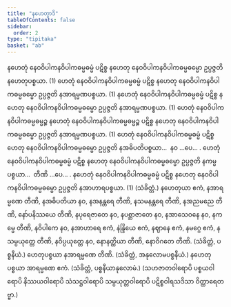 ```yaml
---
title: "နဟေတွာဒိ"
tableOfContents: false
sidebar:
  order: 2
type: "tipitaka"
basket: "ab"
---
```



<DynamicBreadcrumb />

<Division number="138">

<Paragraph number="242">
နဟေတုံ နေဝဝိပါကနဝိပါကဓမ္မဓမ္မံ ပဋိစ္စ နဟေတု နေဝဝိပါကနဝိပါကဓမ္မဓမ္မော ဥပ္ပဇ္ဇတိ နဟေတုပစ္စယာ. (1)
</Paragraph>

</Division>
<Division number="139">

<Paragraph number="243">
ဟေတုံ နေဝဝိပါကနဝိပါကဓမ္မဓမ္မံ ပဋိစ္စ နဟေတု နေဝဝိပါကနဝိပါကဓမ္မဓမ္မော ဥပ္ပဇ္ဇတိ နအာရမ္မဏပစ္စယာ. (1)
</Paragraph>

<Paragraph number="244">
နဟေတုံ နေဝဝိပါကနဝိပါကဓမ္မဓမ္မံ ပဋိစ္စ နဟေတု နေဝဝိပါကနဝိပါကဓမ္မဓမ္မော ဥပ္ပဇ္ဇတိ နအာရမ္မဏပစ္စယာ. (1)
</Paragraph>

<Paragraph number="245">
ဟေတုံ နေဝဝိပါကနဝိပါကဓမ္မဓမ္မဉ္စ နဟေတုံ နေဝဝိပါကနဝိပါကဓမ္မဓမ္မဉ္စ ပဋိစ္စ နဟေတု နေဝဝိပါကနဝိပါကဓမ္မဓမ္မော ဥပ္ပဇ္ဇတိ နအာရမ္မဏပစ္စယာ. (1)
</Paragraph>

</Division>
<Division number="140">

<Paragraph number="246">
ဟေတုံ နေဝဝိပါကနဝိပါကဓမ္မဓမ္မံ ပဋိစ္စ ဟေတု နေဝဝိပါကနဝိပါကဓမ္မဓမ္မော ဥပ္ပဇ္ဇတိ နအဓိပတိပစ္စယာ…  နဝ …ပေ… .
</Paragraph>

</Division>
<Division number="141">

<Paragraph number="247">
ဟေတုံ နေဝဝိပါကနဝိပါကဓမ္မဓမ္မံ ပဋိစ္စ နဟေတု နေဝဝိပါကနဝိပါကဓမ္မဓမ္မော ဥပ္ပဇ္ဇတိ နကမ္မပစ္စယာ…  တီဏိ …ပေ… .
</Paragraph>

</Division>
<Division number="142">

<Paragraph number="248">
နဟေတုံ နေဝဝိပါကနဝိပါကဓမ္မဓမ္မံ ပဋိစ္စ နဟေတု နေဝဝိပါကနဝိပါကဓမ္မဓမ္မော ဥပ္ပဇ္ဇတိ နအာဟာရပစ္စယာ. (1) (သံခိတ္တံ.)
</Paragraph>

</Division>
<Division number="143">

<Paragraph number="249">
နဟေတုယာ ဧကံ, နအာရမ္မဏေ တီဏိ, နအဓိပတိယာ နဝ, နအနန္တရေ တီဏိ, နသမနန္တရေ တီဏိ, နအညမညေ တီဏိ, နော်ပနိဿယေ တီဏိ, နပုရေဇာတေ နဝ, နပစ္ဆာဇာတေ နဝ, နအာသေဝနေ နဝ, နကမ္မေ တီဏိ, နဝိပါကေ နဝ, နအာဟာရေ ဧကံ, နဲန္ဒြိယေ ဧကံ, နဈာနေ ဧကံ, နမဂ္ဂေ ဧကံ, နသမ္ပယုတ္တေ တီဏိ, နဝိပ္ပယုတ္တေ နဝ, နောနတ္ထိယာ တီဏိ, နောဝိဂတေ တီဏိ. (သံခိတ္တံ, ပစ္စနီယံ.)
</Paragraph>

<Paragraph number="250">
ဟေတုပစ္စယာ နအာရမ္မဏေ တီဏိ. (သံခိတ္တံ, အနုလောမပစ္စနီယံ.)
</Paragraph>

<Paragraph number="251">
နဟေတုပစ္စယာ အာရမ္မဏေ ဧကံ. (သံခိတ္တံ, ပစ္စနီယာနုလောမံ.)
</Paragraph>

<Paragraph number="252">
(သဟဇာတဝါရောပိ ပစ္စယဝါရောပိ နိဿယဝါရောပိ သံသဋ္ဌဝါရောပိ သမ္ပယုတ္တဝါရောပိ ပဋိစ္စဝါရသဒိသာ ဝိတ္ထာရေတဗ္ဗာ.)
</Paragraph>
</Division>